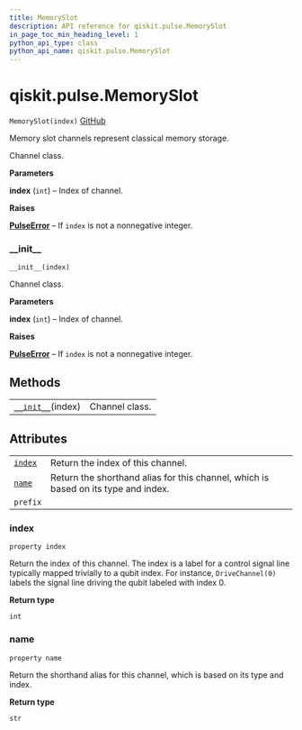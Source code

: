 ```yaml
---
title: MemorySlot
description: API reference for qiskit.pulse.MemorySlot
in_page_toc_min_heading_level: 1
python_api_type: class
python_api_name: qiskit.pulse.MemorySlot
---
```


<span id="qiskit-pulse-memoryslot" />

# qiskit.pulse.MemorySlot

<span id="qiskit.pulse.MemorySlot" />

`MemorySlot(index)` [GitHub](https://github.com/qiskit/qiskit/tree/stable/0.16/qiskit/pulse/channels.py "view source code")

Memory slot channels represent classical memory storage.

Channel class.

**Parameters**

**index** (`int`) – Index of channel.

**Raises**

[**PulseError**](qiskit.pulse.PulseError "qiskit.pulse.PulseError") – If `index` is not a nonnegative integer.

### \_\_init\_\_

<span id="qiskit.pulse.MemorySlot.__init__" />

`__init__(index)`

Channel class.

**Parameters**

**index** (`int`) – Index of channel.

**Raises**

[**PulseError**](qiskit.pulse.PulseError "qiskit.pulse.PulseError") – If `index` is not a nonnegative integer.

## Methods

|                                                                                           |                |
| ----------------------------------------------------------------------------------------- | -------------- |
| [`__init__`](#qiskit.pulse.MemorySlot.__init__ "qiskit.pulse.MemorySlot.__init__")(index) | Channel class. |

## Attributes

|                                                                           |                                                                                    |
| ------------------------------------------------------------------------- | ---------------------------------------------------------------------------------- |
| [`index`](#qiskit.pulse.MemorySlot.index "qiskit.pulse.MemorySlot.index") | Return the index of this channel.                                                  |
| [`name`](#qiskit.pulse.MemorySlot.name "qiskit.pulse.MemorySlot.name")    | Return the shorthand alias for this channel, which is based on its type and index. |
| `prefix`                                                                  |                                                                                    |

### index

<span id="qiskit.pulse.MemorySlot.index" />

`property index`

Return the index of this channel. The index is a label for a control signal line typically mapped trivially to a qubit index. For instance, `DriveChannel(0)` labels the signal line driving the qubit labeled with index 0.

**Return type**

`int`

### name

<span id="qiskit.pulse.MemorySlot.name" />

`property name`

Return the shorthand alias for this channel, which is based on its type and index.

**Return type**

`str`

